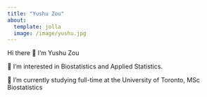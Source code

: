 ```yaml
---
title: "Yushu Zou"
about: 
  template: jolla
  image: /image/yushu.jpg
---
```


Hi there 👋 I'm Yushu Zou

👀 I'm interested in Biostatistics and Applied Statistics.

🌱 I'm currently studying full-time at the University of Toronto, MSc Biostatistics
